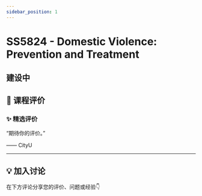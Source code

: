 ```yaml
---
sidebar_position: 1
---
```



# SS5824 - Domestic Violence: Prevention and Treatment

## 建设中

## **💬 课程评价**

### ✨ **精选评价**
<div className={commentStyles.commentBox}>
    <p className={commentStyles.commentText}>
        “期待你的评价。”
    </p>
    <p className={commentStyles.commentAuthor}>—— CityU</p>
</div>

---

## **💡 加入讨论**

在下方评论分享您的评价、问题或经验👇
<Utterances />
